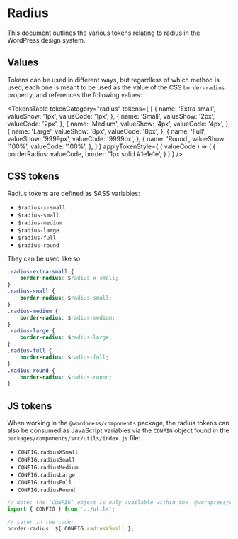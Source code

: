 
<Meta title="Tokens/Radius" name="page" />

# Radius

This document outlines the various tokens relating to radius in the WordPress design system.

## Values

Tokens can be used in different ways, but regardless of which method is used, each one is meant to be used as the value of the CSS `border-radius` property, and references the following values:

<TokensTable
	tokenCategory="radius"
	tokens={ [
		{
			name: 'Extra small',
			valueShow: '1px',
			valueCode: '1px',
		},
		{
			name: 'Small',
			valueShow: '2px',
			valueCode: '2px',
		},
		{
			name: 'Medium',
			valueShow: '4px',
			valueCode: '4px',
		},
		{
			name: 'Large',
			valueShow: '8px',
			valueCode: '8px',
		},
		{
			name: 'Full',
			valueShow: '9999px',
			valueCode: '9999px',
		},
		{
			name: 'Round',
			valueShow: '100%',
			valueCode: '100%',
		},
	] }
	applyTokenStyle={ ( valueCode ) => ( {
		borderRadius: valueCode,
		border: '1px solid #1e1e1e',
	} ) }
/>

## CSS tokens

Radius tokens are defined as SASS variables:

-   `$radius-x-small`
-   `$radius-small`
-   `$radius-medium`
-   `$radius-large`
-   `$radius-full`
-   `$radius-round`

They can be used like so:

```css
.radius-extra-small {
	border-radius: $radius-x-small;
}
.radius-small {
	border-radius: $radius-small;
}
.radius-medium {
	border-radius: $radius-medium;
}
.radius-large {
	border-radius: $radius-large;
}
.radius-full {
	border-radius: $radius-full;
}
.radius-round {
	border-radius: $radius-round;
}
```

## JS tokens

When working in the `@wordpress/components` package, the radius tokens can also be consumed as JavaScript variables via the `CONFIG` object found in the `packages/components/src/utils/index.js` file:

-   `CONFIG.radiusXSmall`
-   `CONFIG.radiusSmall`
-   `CONFIG.radiusMedium`
-   `CONFIG.radiusLarge`
-   `CONFIG.radiusFull`
-   `CONFIG.radiusRound`

```js
// Note: the `CONFIG` object is only available within the `@wordpress/components` package.
import { CONFIG } from '../utils';

// Later in the code:
border-radius: ${ CONFIG.radiusXSmall };
```
